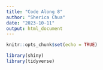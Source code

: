 ```yaml
---
title: "Code Along 8"
author: "Sherica Chua"
date: "2023-10-11"
output: html_document
---
```


```r
knitr::opts_chunk$set(echo = TRUE)
```

```r
library(shiny) 
library(tidyverse)

```
